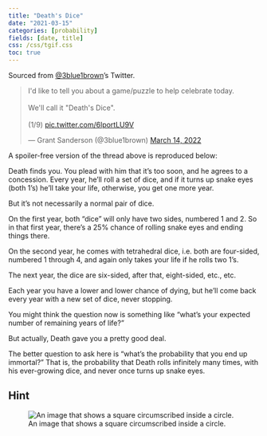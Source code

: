 ```yaml
---
title: "Death's Dice"
date: "2021-03-15"
categories: [probability]
fields: [date, title]
css: /css/tgif.css
toc: true
---
```



:::{.callout-tip appearance="simple" icon=false}
Sourced from [@3blue1brown](https://twitter.com/3blue1brown)'s Twitter.
:::

<blockquote class="twitter-tweet"><p lang="en" dir="ltr">I&#39;d like to tell you about a game/puzzle to help celebrate today.<br><br>We&#39;ll call it &quot;Death&#39;s Dice&quot;. <br><br>(1/9) <a href="https://t.co/6lportLU9V">pic.twitter.com/6lportLU9V</a></p>&mdash; Grant Sanderson (@3blue1brown) <a href="https://twitter.com/3blue1brown/status/1503423352207147010?ref_src=twsrc%5Etfw">March 14, 2022</a></blockquote> <script async src="https://platform.twitter.com/widgets.js" charset="utf-8"></script>

A spoiler-free version of the thread above is reproduced below:

Death finds you. You plead with him that it's too soon, and he agrees to a concession. Every year, he'll roll a set of dice, and if it turns up snake eyes (both 1's) he'll take your life, otherwise, you get one more year.

But it's not necessarily a normal pair of dice.

On the first year, both "dice" will only have two sides, numbered 1 and 2.  So in that first year, there's a 25% chance of rolling snake eyes and ending things there.

On the second year, he comes with tetrahedral dice, i.e. both are four-sided, numbered 1 through 4, and again only takes your life if he rolls two 1's.

The next year, the dice are six-sided, after that, eight-sided, etc., etc.

Each year you have a lower and lower chance of dying, but he'll come back every year with a new set of dice, never stopping.

You might think the question now is something like "what's your expected number of remaining years of life?"

But actually, Death gave you a pretty good deal.

The better question to ask here is "what's the probability that you end up immortal?" That is, the probability that Death rolls infinitely many times, with his ever-growing dice, and never once turns up snake eyes.

:::{.callout-tip appearance="simple" collapse="true" icon="false"}
## Hint
![An image that shows a square circumscribed inside a circle.](deathsdice-hint.png)
:::